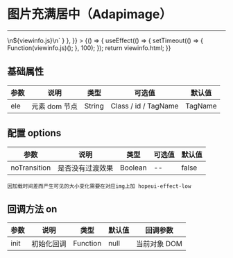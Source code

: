 
# 图片充满居中（Adapimage）

---

<Meta title="常用函数/图片充满居中(Adapimage)" />

<Canvas>
    <Story
        name="图片充满居中(Adapimage)"
        height="150px"
        parameters={{
            docs: { source: { code: `${viewinfo.html}\n\n<script type="text/javascript">\n${viewinfo.js}\n</script>` } },
        }}
    >
        {() => {
            useEffect(() => {
                setTimeout(() => {
                    Function(viewinfo.js)();
                }, 100);
            });
            return viewinfo.html;
        }}
    </Story>
</Canvas>

## 基础属性

| 参数 | 说明          | 类型   | 可选值               | 默认值  |
| ---- | ------------- | ------ | -------------------- | ------- |
| ele  | 元素 dom 节点 | String | Class / id / TagName | TagName |

## 配置 options

| 参数         | 说明             | 类型   | 可选值 | 默认值 |
| ------------ | ---------------- | ------ | ------ | ------ |
| noTransition | 是否没有过渡效果 | Boolean | --     | false   | 

`因加载时间差而产生可见的大小变化需要在对应img上加 hopeui-effect-low`

## 回调方法 on

| 参数 | 说明       | 类型     | 默认值 | 回调参数     |
| ---- | ---------- | -------- | ------ | ------------ |
| init | 初始化回调 | Function | null   | 当前对象 DOM |
